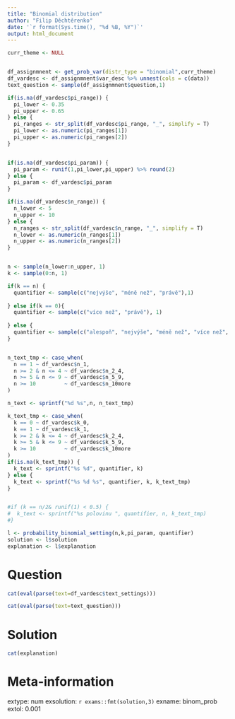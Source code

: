 ```yaml
---
title: "Binomial distribution"
author: "Filip Děchtěrenko"
date: '`r format(Sys.time(), "%d %B, %Y")`'
output: html_document
---
```


```r
curr_theme <- NULL
```

```r

```

```r

df_assignmnent <- get_prob_var(distr_type = "binomial",curr_theme)
df_vardesc <- df_assignmnent$var_desc %>% unnest(cols = c(data))
text_question <- sample(df_assignmnent$question,1)

if(is.na(df_vardesc$pi_range)) {
  pi_lower <- 0.35
  pi_upper <- 0.65 
} else {
  pi_ranges <- str_split(df_vardesc$pi_range, "_", simplify = T)
  pi_lower <- as.numeric(pi_ranges[1])
  pi_upper <- as.numeric(pi_ranges[2])
}


if(is.na(df_vardesc$pi_param)) {
  pi_param <- runif(1,pi_lower,pi_upper) %>% round(2)  
} else {
  pi_param <- df_vardesc$pi_param
}

if(is.na(df_vardesc$n_range)) {
  n_lower <- 5
  n_upper <- 10 
} else {
  n_ranges <- str_split(df_vardesc$n_range, "_", simplify = T)
  n_lower <- as.numeric(n_ranges[1])
  n_upper <- as.numeric(n_ranges[2])
}


n <- sample(n_lower:n_upper, 1)
k <- sample(0:n, 1)

if(k == n) {
  quantifier <- sample(c("nejvýše", "méně než", "právě"),1)
  
} else if(k == 0){
  quantifier <- sample(c("více než", "právě"), 1)
  
} else {
  quantifier <- sample(c("alespoň", "nejvýše", "méně než", "více než", "právě"),1)  
}


n_text_tmp <- case_when(
  n == 1 ~ df_vardesc$n_1,
  n >= 2 & n <= 4 ~ df_vardesc$n_2_4,
  n >= 5 & n <= 9 ~ df_vardesc$n_5_9,
  n >= 10         ~ df_vardesc$n_10more
)

n_text <- sprintf("%d %s",n, n_text_tmp)

k_text_tmp <- case_when(
  k == 0 ~ df_vardesc$k_0,
  k == 1 ~ df_vardesc$k_1,
  k >= 2 & k <= 4 ~ df_vardesc$k_2_4,
  k >= 5 & k <= 9 ~ df_vardesc$k_5_9,
  k >= 10         ~ df_vardesc$k_10more
)
if(is.na(k_text_tmp)) {
  k_text <- sprintf("%s %d", quantifier, k)
} else {
  k_text <- sprintf("%s %d %s", quantifier, k, k_text_tmp)
}


#if (k == n/2& runif(1) < 0.5) {
#  k_text <- sprintf("%s polovinu ", quantifier, n, k_text_tmp)
#}

l <- probability_binomial_setting(n,k,pi_param, quantifier)
solution <- l$solution
explanation <- l$explanation
```

Question
========

```r
cat(eval(parse(text=df_vardesc$text_settings)))
```


```r
cat(eval(parse(text=text_question)))
```

Solution
========

```r
cat(explanation)
```

Meta-information
================
extype: num
exsolution: `r exams::fmt(solution,3)`
exname: binom_prob
extol: 0.001